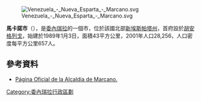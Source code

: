 [[Image:Venezuela_-_Nueva_Esparta_-_Marcano.svg|right]]

'''馬卡諾市'''（{{lang-es|Municipio Marcano}}），是[[委內瑞拉|委內瑞拉]]的一個市，位於該國北部[[新埃斯帕塔州|新埃斯帕塔州]]，首府設於[[胡安格列戈|胡安格列戈]]，始建於1989年1月3日，面積43平方公里，2001年人口28,256，人口密度每平方公里657人。

==參考資料==
* [http://marcano-nuevaesparta.gob.ve/portal-alcaldias/ Página Oficial de la Alcaldía de Marcano.] {{Wayback|url=http://marcano-nuevaesparta.gob.ve/portal-alcaldias/ |date=20110128171425 }}

{{Venezuela-geo-stub}}
[[Category:委內瑞拉行政區劃|Category:委內瑞拉行政區劃]]